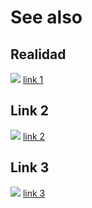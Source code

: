 See also
========

## Realidad

<img src="http://via.placeholder.com/150x150">
[link 1](realidad.html)

## Link 2

<img src="http://via.placeholder.com/150x150">
[link 2](2.html)

## Link 3

<img src="http://via.placeholder.com/150x150">
[link 3](3.html)
